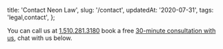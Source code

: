   title: 'Contact Neon Law',
  slug: '/contact',
  updatedAt: '2020-07-31',
  tags: 'legal,contact',
};

You can call us at <a href="tel:1-510-281-3180">1.510.281.3180</a>
book a free [30-minute consultation with
us](https://neonlaw.cliogrow.com/book/xRg6TK0beg2sHsoIf81FkQ), chat with
us below.
